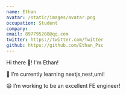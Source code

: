 ```yaml
---
name: Ethan
avatar: /static/images/avatar.png
occupation: Student
company: 
email: 897795208@qq.com
twitter: https://twitter.com/Twitter
github: https://github.com/Ethan_Psc
---
```


Hi there 👋! I'm Ethan!

🌱 I’m currently learning nextjs,nest,umi!

😄 I’m working to be an excellent FE engineer!